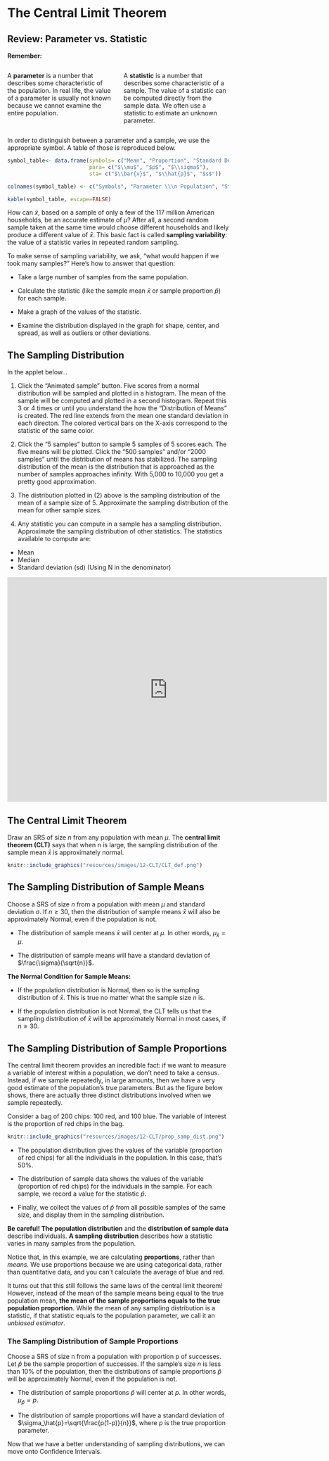 # The Central Limit Theorem

## Review: Parameter vs. Statistic

::::{.rmdimportant}

**Remember:**

::: {style="display: grid; grid-template-columns: 1fr 1fr; grid-column-gap: 5%;"}

<div>
A **parameter** is a number that describes some characteristic of the population. In real life, the value of a parameter is usually not known because we cannot examine the entire population.
</div>

<div>

A **statistic** is a number that describes some characteristic of a sample. The value of a statistic can be computed directly from the sample data. We often use a statistic to estimate an unknown parameter.

</div>

:::

::::

In order to distinguish between a parameter and a sample, we use the appropriate symbol. A table of those is reproduced below. 

```r

symbol_table<- data.frame(symbols= c("Mean", "Proportion", "Standard Deviation"),
                          para= c("$\\mu$", "$p$", "$\\sigma$"),
                          sta= c("$\\bar{x}$", "$\\hat{p}$", "$s$"))

colnames(symbol_table) <- c("Symbols", "Parameter \\\n Population", "Statistic \\\n Sample")

kable(symbol_table, escape=FALSE)
```

How can $\bar{x}$, based on a sample of only a few of the 117 million American households, be an accurate estimate of $\mu$? After all, a second random sample taken at the same time would choose different households and likely produce a different value of $\bar{x}$. This basic fact is called **sampling variability**: the value of a statistic varies in repeated random sampling. 

To make sense of sampling variability, we ask, “what would happen if we took many samples?” Here’s how to answer that question:

- Take a large number of samples from the same population.

- Calculate the statistic (like the sample mean $\bar{x}$  or sample proportion $\hat{p}$) for each sample.

- Make a graph of the values of the statistic.

- Examine the distribution displayed in the graph for shape, center, and spread, as well as outliers or other deviations.


## The Sampling Distribution

In the applet below...

1. Click the "Animated sample" button. Five scores from a normal distribution will be sampled and plotted in a histogram. The mean of the sample will be computed and plotted in a second histogram. Repeat this 3 or 4 times or until you understand the how the "Distribution of Means" is created. The red line extends from the mean one standard deviation in each directon. The colored vertical bars on the X-axis correspond to the statistic of the same color.

2. Click the "5 samples" button to sample 5 samples of 5 scores each. The five means will be plotted. Click the "500 samples" and/or "2000 samples" until the distribution of means has stabilized. The sampling distribution of the mean is the distribution that is approached as the number of samples approaches infinity. With 5,000 to 10,000 you get a pretty good approximation.

3. The distribution plotted in (2) above is the sampling distribution of the mean of a sample size of 5. Approximate the sampling distribution of the mean for other sample sizes.

4. Any statistic you can compute in a sample has a sampling distribution. Approximate the sampling distribution of other statistics. The statistics available to compute are:

- Mean
- Median
- Standard deviation (sd) (Using N in the denominator)

```{=html}
<iframe style="margin:0 auto; min-width: 727px; min-height: 511px;" id="ch5-6-exercises" class="interactive" src="https://onlinestatbook.com/stat_sim/samp_dist_js/index.html" scrolling="no" frameborder="no">

</iframe>
```

## The Central Limit Theorem

Draw an SRS of size $n$ from any population with mean $μ$. The **central limit theorem (CLT)** says that when n is large, the sampling distribution of the sample mean $\bar{x}$ is approximately normal. 


```r
knitr::include_graphics("resources/images/12-CLT/CLT_def.png")
```

## The Sampling Distribution of Sample Means {#samp-mean}

Choose a SRS of size $n$ from a population with mean $\mu$ and standard deviation $\sigma$. If $n \ge 30$, then the distribution of sample means $\bar{x}$ will also be approximately Normal, even if the population is not.

- The distribution of sample means $\bar{x}$ will center at $\mu$. In other words, $\mu_\bar{x} = \mu$.

- The distribution of sample means will have a standard deviation of $\frac{\sigma}{\sqrt{n}}$.

::: {.rmdimportant}

**The Normal Condition for Sample Means:**

- If the population distribution is Normal, then so is the sampling distribution of $\bar{x}$. This is true no matter what the sample size $n$ is.

- If the population distribution is not Normal, the CLT tells us that the sampling distribution of $\bar{x}$ will be approximately Normal in most cases, if $n \ge 30$. 

:::



## The Sampling Distribution of Sample Proportions 

The central limit theorem provides an incredible fact: if we want to measure a variable of interest within a population, we don’t need to take a census. Instead, if we sample repeatedly, in large amounts, then we have a very good estimate of the population’s true parameters. But as the figure below shows, there are actually three distinct distributions involved when we sample repeatedly.

Consider a bag of 200 chips: 100 red, and 100 blue. The variable of interest is the proportion of red chips in the bag.

```r
knitr::include_graphics("resources/images/12-CLT/prop_samp_dist.png")
```

-	The population distribution gives the values of the variable (proportion of red chips) for all the individuals in the population. In this case, that’s 50%. 

-	The distribution of sample data shows the values of the variable (proportion of red chips) for the individuals in the sample. For each sample, we record a value for the statistic $\hat{p}$.

-	Finally, we collect the values of $\hat{p}$  from all possible samples of the same size, and display them in the sampling distribution. 


:::{.rmdwarning}

**Be careful! The population distribution** and the **distribution of sample data** describe individuals. **A sampling distribution** describes how a statistic varies in many samples from the population. 

:::


Notice that, in this example, we are calculating **proportions**, rather than *means*. We use proportions because we are using categorical data, rather than quantitative data, and you can’t calculate the average of blue and red. 

It turns out that this still follows the same laws of the central limit theorem! However, instead of the mean of the sample means being equal to the true population mean, **the mean of the sample proportions equals to the true population proportion**. While the mean of any sampling distribution is a statistic, if that statistic equals to the population parameter, we call it an *unbiased estimator*.


### The Sampling Distribution of Sample Proportions {#samp-prop}

::: {.rmdimportant}

Choose a SRS of size n from a population with proportion p of successes. Let $\hat{p}$ be the sample proportion of successes. If the sample’s size $n$ is less than 10% of the population, then the distributions of sample proportions $\hat{p}$ will be approximately Normal, even if the population is not.

- The distribution of sample proportions $\hat{p}$ will center at $p$. In other words, $\mu_\hat{p} = p$.

- The distribution of sample proportions will have a standard deviation of $\sigma_\hat{p}=\sqrt{\frac{p(1-p)}{n}}$, where $p$ is the true proportion parameter.

:::

Now that we have a better understanding of sampling distributions, we can move onto Confidence Intervals. 





```{=html}
<script>
  iFrameResize({}, ".interactive");
</script>
```
